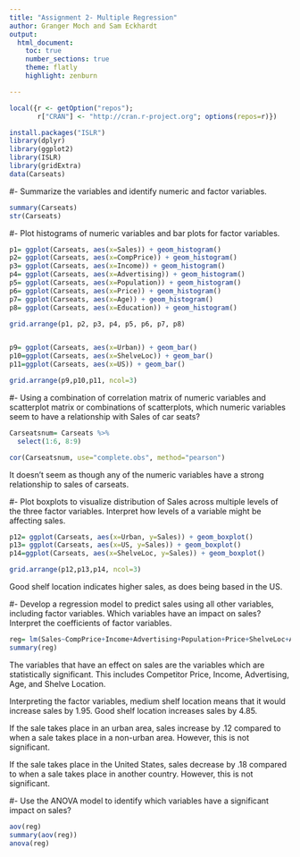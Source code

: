 ```yaml
---
title: "Assignment 2- Multiple Regression" 
author: Granger Moch and Sam Eckhardt
output: 
  html_document:
    toc: true
    number_sections: true 
    theme: flatly 
    highlight: zenburn

---
```

```r
local({r <- getOption("repos"); 
       r["CRAN"] <- "http://cran.r-project.org"; options(repos=r)})

install.packages("ISLR")
library(dplyr)
library(ggplot2)
library(ISLR)
library(gridExtra)
data(Carseats)
```
#-
Summarize the variables and identify numeric and factor variables.

```r
summary(Carseats)
str(Carseats)
```

#- 
Plot histograms of numeric variables and bar plots for factor variables.

```r

p1= ggplot(Carseats, aes(x=Sales)) + geom_histogram()
p2= ggplot(Carseats, aes(x=CompPrice)) + geom_histogram()
p3= ggplot(Carseats, aes(x=Income)) + geom_histogram()
p4= ggplot(Carseats, aes(x=Advertising)) + geom_histogram()
p5= ggplot(Carseats, aes(x=Population)) + geom_histogram()
p6= ggplot(Carseats, aes(x=Price)) + geom_histogram()
p7= ggplot(Carseats, aes(x=Age)) + geom_histogram()
p8= ggplot(Carseats, aes(x=Education)) + geom_histogram()

grid.arrange(p1, p2, p3, p4, p5, p6, p7, p8)


p9= ggplot(Carseats, aes(x=Urban)) + geom_bar()
p10=ggplot(Carseats, aes(x=ShelveLoc)) + geom_bar()
p11=ggplot(Carseats, aes(x=US)) + geom_bar()

grid.arrange(p9,p10,p11, ncol=3)
```

#-
Using a combination of correlation matrix of numeric variables and scatterplot matrix or combinations of scatterplots, which numeric variables seem to have a relationship with Sales of car seats?
```r

Carseatsnum= Carseats %>%
  select(1:6, 8:9)

cor(Carseatsnum, use="complete.obs", method="pearson")
```
It doesn't seem as though any of the numeric variables have a strong relationship to sales of carseats.

#- 
Plot boxplots to visualize distribution of Sales across multiple levels of the three factor variables. Interpret how levels of a variable might be affecting sales.

```r

p12= ggplot(Carseats, aes(x=Urban, y=Sales)) + geom_boxplot()
p13= ggplot(Carseats, aes(x=US, y=Sales)) + geom_boxplot()
p14=ggplot(Carseats, aes(x=ShelveLoc, y=Sales)) + geom_boxplot()

grid.arrange(p12,p13,p14, ncol=3)
```

Good shelf location indicates higher sales, as does being based in the US.


#-
Develop a regression model to predict sales using all other variables, including factor variables. Which variables have an impact on sales? Interpret the coefficients of factor variables.

```r

reg= lm(Sales~CompPrice+Income+Advertising+Population+Price+ShelveLoc+Age+Education+Urban+US, data=Carseats)
summary(reg)

```

The variables that have an effect on sales are the variables which are statistically significant. This includes Competitor Price, Income, Advertising, Age, and Shelve Location. 

Interpreting the factor variables, medium shelf location means that it would increase sales by 1.95. Good shelf location increases sales by 4.85.

If the sale takes place in an urban area, sales increase by .12 compared to when a sale takes place in a non-urban area. However, this is not significant.

If the sale takes place in the United States, sales decrease by .18 compared to when a sale takes place in another country. However, this is not significant.

#-
Use the ANOVA model to identify which variables have a significant impact on sales?

```r
aov(reg)
summary(aov(reg))
anova(reg)
```
